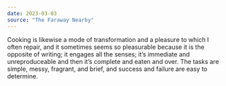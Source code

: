 ```yaml
---
date: 2023-03-03
source: "The Faraway Nearby"
---
```


Cooking is likewise a mode of transformation and a pleasure to which I often repair, and it sometimes seems so pleasurable because it is the opposite of writing; it engages all the senses; it’s immediate and unreproduceable and then it’s complete and eaten and over. The tasks are simple, messy, fragrant, and brief, and success and failure are easy to determine.

